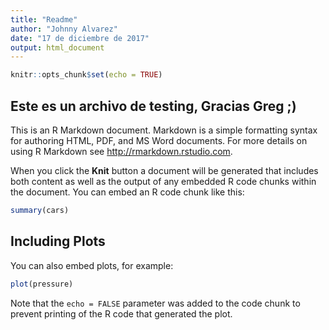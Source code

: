 ```yaml
---
title: "Readme"
author: "Johnny Alvarez"
date: "17 de diciembre de 2017"
output: html_document
---
```


```r
knitr::opts_chunk$set(echo = TRUE)
```

## Este es un archivo de testing, Gracias Greg ;)

This is an R Markdown document. Markdown is a simple formatting syntax for authoring HTML, PDF, and MS Word documents. For more details on using R Markdown see <http://rmarkdown.rstudio.com>.

When you click the **Knit** button a document will be generated that includes both content as well as the output of any embedded R code chunks within the document. You can embed an R code chunk like this:

```r
summary(cars)
```

## Including Plots

You can also embed plots, for example:

```r
plot(pressure)
```

Note that the `echo = FALSE` parameter was added to the code chunk to prevent printing of the R code that generated the plot.
